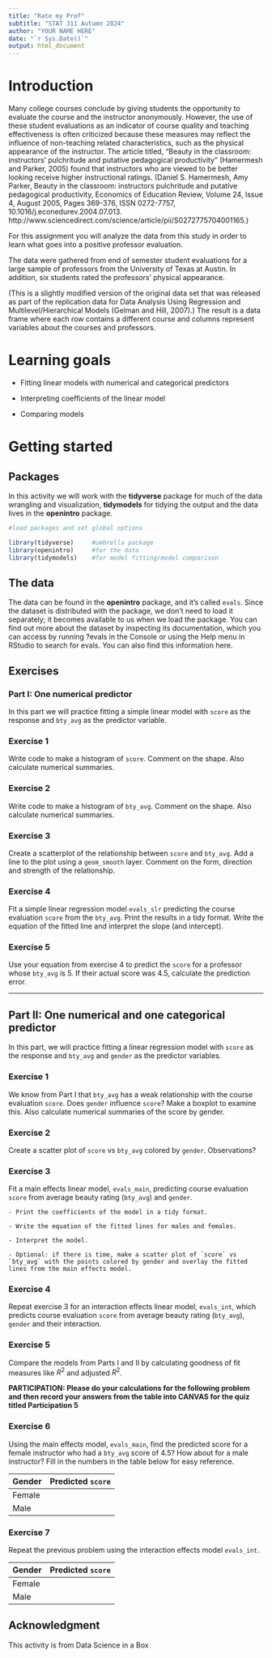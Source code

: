 ```yaml
---
title: "Rate my Prof"
subtitle: "STAT 311 Autumn 2024"
author: "YOUR NAME HERE"
date: "`r Sys.Date()`"
output: html_document
---
```



# Introduction

Many college courses conclude by giving students the opportunity to evaluate the course and the instructor anonymously. However, the use of these student evaluations as an indicator of course quality and teaching effectiveness is often criticized because these measures may reflect the influence of non-teaching related characteristics, such as the physical appearance of the instructor. The article titled, "Beauty in the classroom: instructors’ pulchritude and putative pedagogical productivity" (Hamermesh and Parker, 2005) found that instructors who are viewed to be better looking receive higher instructional ratings. (Daniel S. Hamermesh, Amy Parker, Beauty in the classroom: instructors pulchritude and putative pedagogical productivity, Economics of Education Review, Volume 24, Issue 4, August 2005, Pages 369-376, ISSN 0272-7757, 10.1016/j.econedurev.2004.07.013. http://www.sciencedirect.com/science/article/pii/S0272775704001165.)

For this assignment you will analyze the data from this study in order to learn what goes into a positive professor evaluation.

The data were gathered from end of semester student evaluations for a large sample of professors from the University of Texas at Austin. In addition, six students rated the professors’ physical appearance. 

(This is a slightly modified version of the original data set that was released as part of the replication data for Data Analysis Using Regression and Multilevel/Hierarchical Models (Gelman and Hill, 2007).) The result is a data frame where each row contains a different course and columns represent variables about the courses and professors.

# Learning goals

-   Fitting linear models with numerical and categorical predictors

-   Interpreting coefficients of the linear model

-   Comparing models

# Getting started

## Packages

In this activity we will work with the **tidyverse** package for much of the data wrangling and visualization, **tidymodels** for tidying the output and the data lives in the **openintro** package.

```r
#load packages and set global options 

library(tidyverse)     #umbrella package 
library(openintro)     #for the data
library(tidymodels)    #for model fitting/model comparison   

```



## The data

The data can be found in the **openintro** package, and it’s called `evals`. Since the dataset is distributed with the package, we don’t need to load it separately; it becomes available to us when we load the package. You can find out more about the dataset by inspecting its documentation, which you can access by running ?evals in the Console or using the Help menu in RStudio to search for evals. You can also find this information here.


## Exercises 

### Part I: One numerical predictor

In this part we will practice fitting a simple linear model with `score` as the response and `bty_avg` as the predictor variable.

### Exercise 1

Write code to make a histogram of `score`. Comment on the shape. Also calculate numerical summaries.

### Exercise 2

Write code to make a histogram of `bty_avg`. Comment on the shape. Also calculate numerical summaries.

### Exercise 3

Create a scatterplot of the relationship between `score` and `bty_avg`. Add a line to the plot using a `geom_smooth` layer. Comment on the form, direction and strength of the relationship.


### Exercise 4

Fit a simple linear regression model `evals_slr` predicting the course evaluation `score` from the `bty_avg`. Print the results in a tidy format. Write the equation of the fitted line and interpret the slope (and intercept).


### Exercise 5

Use your equation from exercise 4 to predict the `score` for a professor whose `bty_avg` is 5. If their actual score was 4.5, calculate the prediction error.

* * *

## Part II: One numerical and one categorical predictor

In this part, we will practice fitting a linear regression model with `score` as the response and `bty_avg` and `gender` as the predictor variables.

### Exercise 1

We know from Part I that `bty_avg` has a weak relationship with the course evaluation `score`.  Does `gender` influence `score`? Make a boxplot to examine this. Also calculate numerical summaries of the score by gender.


### Exercise 2

Create a scatter plot of `score` vs `bty_avg` colored by `gender`. Observations?



### Exercise 3

Fit a main effects linear model, `evals_main`, predicting course evaluation `score` from average beauty rating (`bty_avg`) and `gender`. 

    - Print the coefficients of the model in a tidy format. 
    
    - Write the equation of the fitted lines for males and females. 
    
    - Interpret the model.
    
    - Optional: if there is time, make a scatter plot of `score` vs `bty_avg` with the points colored by gender and overlay the fitted lines from the main effects model. 

### Exercise 4

Repeat exercise 3 for an interaction effects linear model, `evals_int`, which predicts course evaluation `score` from  average beauty rating (`bty_avg`), `gender` and their interaction. 


### Exercise 5

Compare the models from Parts I and II by calculating goodness of fit measures like $R^2$ and adjusted $R^2$.



**PARTICIPATION: Please do your calculations for the following problem and then record your answers from the table into CANVAS for the quiz titled Participation 5**

### Exercise 6

Using the main effects model, `evals_main`, find the predicted score for a  female instructor who had a `bty_avg` score of 4.5? How about for a male instructor? Fill in the numbers in the table below for easy reference.

|Gender | Predicted `score`  | 
|:---   |    :---------      |
|Female |                    |
|Male   |                    |


### Exercise 7

Repeat the previous problem using the interaction effects model `evals_int`. 

|Gender | Predicted `score`  | 
|:---   |    :---------      |
|Female |                    |
|Male   |                    |




## Acknowledgment

This activity is from Data Science in a Box
